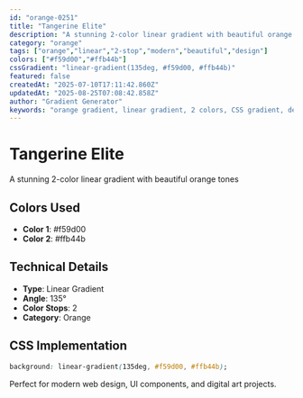 ```yaml
---
id: "orange-0251"
title: "Tangerine Elite"
description: "A stunning 2-color linear gradient with beautiful orange tones"
category: "orange"
tags: ["orange","linear","2-stop","modern","beautiful","design"]
colors: ["#f59d00","#ffb44b"]
cssGradient: "linear-gradient(135deg, #f59d00, #ffb44b)"
featured: false
createdAt: "2025-07-10T17:11:42.860Z"
updatedAt: "2025-08-25T07:08:42.858Z"
author: "Gradient Generator"
keywords: "orange gradient, linear gradient, 2 colors, CSS gradient, design, #f59d00, #ffb44b"
---
```


# Tangerine Elite

A stunning 2-color linear gradient with beautiful orange tones

## Colors Used
- **Color 1**: #f59d00
- **Color 2**: #ffb44b

## Technical Details
- **Type**: Linear Gradient
- **Angle**: 135°
- **Color Stops**: 2
- **Category**: Orange

## CSS Implementation
```css
background: linear-gradient(135deg, #f59d00, #ffb44b);
```

Perfect for modern web design, UI components, and digital art projects.

